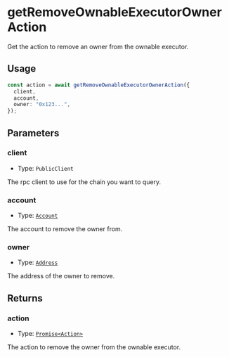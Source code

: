 # getRemoveOwnableExecutorOwnerAction

Get the action to remove an owner from the ownable executor.

## Usage

```typescript copy
const action = await getRemoveOwnableExecutorOwnerAction({
  client,
  account,
  owner: "0x123...",
});
```

## Parameters

### client

- Type: `PublicClient`

The rpc client to use for the chain you want to query.

### account

- Type: [`Account`](/module-sdk/glossary/types#account)

The account to remove the owner from.

### owner

- Type: [`Address`](https://viem.sh/docs/glossary/types#address)

The address of the owner to remove.

## Returns

### action

- Type: [`Promise<Action>`](/module-sdk/glossary/types#action)

The action to remove the owner from the ownable executor.
